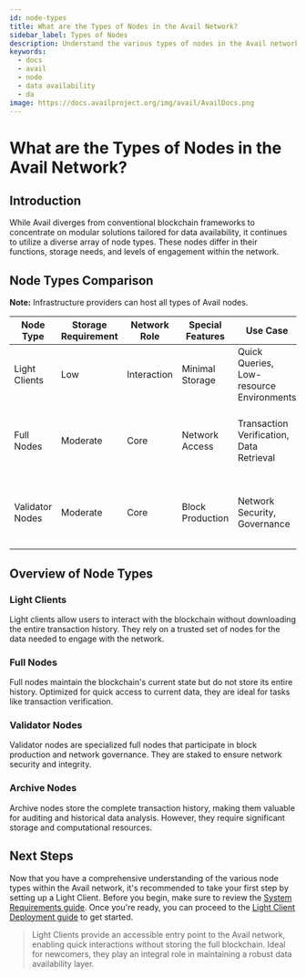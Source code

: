 ```yaml
---
id: node-types
title: What are the Types of Nodes in the Avail Network?
sidebar_label: Types of Nodes
description: Understand the various types of nodes in the Avail network and their unique functionalities.
keywords:
  - docs
  - avail
  - node
  - data availability
  - da
image: https://docs.availproject.org/img/avail/AvailDocs.png
---
```


# What are the Types of Nodes in the Avail Network?

## Introduction

While Avail diverges from conventional blockchain frameworks to concentrate on modular solutions tailored for data availability, it continues to utilize a diverse array of node types. These nodes differ in their functions, storage needs, and levels of engagement within the network.

## Node Types Comparison

**Note:** Infrastructure providers can host all types of Avail nodes.

| Node Type       | Storage Requirement | Network Role | Special Features      | Use Case                                 | Typically Hosted By                                                    |
| --------------- | ------------------- | ------------ | --------------------- | ---------------------------------------- | ---------------------------------------------------------------------- |
| Light Clients   | Low                 | Interaction  | Minimal Storage       | Quick Queries, Low-resource Environments | End users in low-resource environments                                 |
| Full Nodes      | Moderate            | Core         | Network Access        | Transaction Verification, Data Retrieval | Regular network participants, those involved in verification           |
| Validator Nodes | Moderate            | Core         | Block Production      | Network Security, Governance             | Trusted entities, elected participants, staked node providers          |

## Overview of Node Types

### Light Clients

Light clients allow users to interact with the blockchain without downloading the entire transaction history. They rely on a trusted set of nodes for the data needed to engage with the network.

### Full Nodes

Full nodes maintain the blockchain's current state but do not store its entire history. Optimized for quick access to current data, they are ideal for tasks like transaction verification.

### Validator Nodes

Validator nodes are specialized full nodes that participate in block production and network governance. They are staked to ensure network security and integrity.

### Archive Nodes

Archive nodes store the complete transaction history, making them valuable for auditing and historical data analysis. However, they require significant storage and computational resources.

## Next Steps

Now that you have a comprehensive understanding of the various node types within the Avail network, it's recommended to take your first step by setting up a Light Client. Before you begin, make sure to review the [<ins>System Requirements guide</ins>](/docs/operate-a-node/run-a-full-node/requirements). Once you're ready, you can proceed to the [<ins>Light Client Deployment guide</ins>](/docs/operate-a-node/run-a-light-client/0010-light-client) to get started.

> Light Clients provide an accessible entry point to the Avail network, enabling quick interactions without storing the full blockchain. Ideal for newcomers, they play an integral role in maintaining a robust data availability layer.
